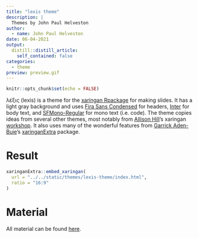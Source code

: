 ```yaml
---
title: "lexis theme"
description: |
  Themes by John Paul Helveston
author:
  - name: John Paul Helveston
date: 06-04-2021
output:
  distill::distill_article:
    self_contained: false
categories:
  - theme
preview: preview.gif
---
```


```r
knitr::opts_chunk$set(echo = FALSE)
```


λέξις (lexis) is a theme for the [xaringan Rpackage](https://github.com/yihui/xaringan) for making slides. It has a light gray background and uses [Fira Sans Condensed](https://fonts.google.com/specimen/Fira+Sans+Condensed) for headers, [Inter](https://fonts.google.com/specimen/Inter) for body text, and [SFMono-Regular](https://developer.apple.com/fonts/) for mono text (i.e. code). The theme copies ideas from several other themes, most notably from [Allison Hill](https://alison.rbind.io/)'s xaringan [workshop](https://github.com/rstudio-education/arm-workshop-rsc2019). It also uses many of the wonderful features from [Garrick Aden-Buie](https://garrickadenbuie.com/)'s [xaringanExtra](https://pkg.garrickadenbuie.com/xaringanExtra/#/) package.

# Result

```r
xaringanExtra::embed_xaringan(
  url = "../../static/themes/lexis-theme/index.html", 
  ratio = "16:9"
)
```

# Material

All material can be found [here](https://github.com/jhelvy/lexis).
